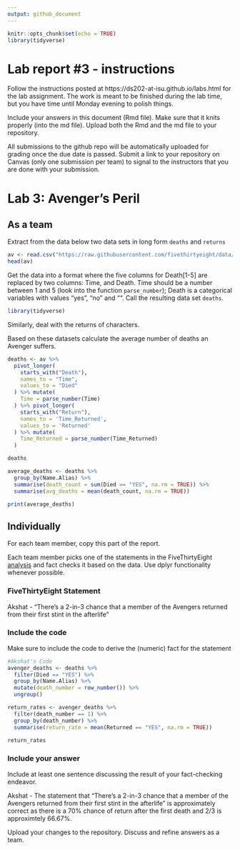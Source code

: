 ```yaml
---
output: github_document
---
```


<!-- README.md is generated from README.Rmd. Please edit the README.Rmd file -->


```r
knitr::opts_chunk$set(echo = TRUE)
library(tidyverse)
```

# Lab report #3 - instructions

Follow the instructions posted at https://ds202-at-isu.github.io/labs.html for the lab assignment. The work is meant to be finished during the lab time, but you have time until Monday evening to polish things.

Include your answers in this document (Rmd file). Make sure that it knits properly (into the md file). Upload both the Rmd and the md file to your repository.  

All submissions to the github repo will be automatically uploaded for grading once the due date is passed.
Submit a link to your repository on Canvas (only one submission per team) to signal to the instructors that you are done with your submission.

# Lab 3: Avenger's Peril

## As a team

Extract from the data below two data sets in long form `deaths` and `returns`

```r
av <- read.csv("https://raw.githubusercontent.com/fivethirtyeight/data/master/avengers/avengers.csv", stringsAsFactors = FALSE)
head(av)
```

Get the data into a format where the five columns for Death[1-5] are replaced by two columns: Time, and Death. Time should be a number between 1 and 5 (look into the function `parse_number`); Death is a categorical variables with values "yes", "no" and "". Call the resulting data set `deaths`. 
```r
library(tidyverse)
```


Similarly, deal with the returns of characters.

Based on these datasets calculate the average number of deaths an Avenger suffers. 

```r
deaths <- av %>% 
  pivot_longer(
    starts_with("Death"),
    names_to = "Time",
    values_to = "Died"
  ) %>% mutate(
    Time = parse_number(Time)
  ) %>% pivot_longer(
    starts_with("Return"),
    names_to = 'Time_Returned',
    values_to = 'Returned'
  ) %>% mutate(
    Time_Returned = parse_number(Time_Returned)
  )

deaths

```

```r
average_deaths <- deaths %>%
  group_by(Name.Alias) %>% 
  summarise(death_count = sum(Died == "YES", na.rm = TRUE)) %>%
  summarise(avg_deaths = mean(death_count, na.rm = TRUE))

print(average_deaths)
```


## Individually

For each team member, copy this part of the report. 

Each team member picks one of the statements in the FiveThirtyEight [analysis](https://fivethirtyeight.com/features/avengers-death-comics-age-of-ultron/) and fact checks it based on the data. Use dplyr functionality whenever possible.

### FiveThirtyEight Statement

Akshat - "There’s a 2-in-3 chance that a member of the Avengers returned from their first stint in the afterlife"

### Include the code

Make sure to include the code to derive the (numeric) fact for the statement
```r
#Akshat's Code
avenger_deaths <- deaths %>%
  filter(Died == "YES") %>%
  group_by(Name.Alias) %>%
  mutate(death_number = row_number()) %>%
  ungroup()

return_rates <- avenger_deaths %>%
  filter(death_number == 1) %>%
  group_by(death_number) %>%
  summarise(return_rate = mean(Returned == "YES", na.rm = TRUE))

return_rates
```

### Include your answer

Include at least one sentence discussing the result of your fact-checking endeavor.

Akshat - The statement that "There’s a 2-in-3 chance that a member of the Avengers returned from their first stint in the afterlife" is approximately correct as there is a 70% chance of return after the first death and 2/3 is approximtely 66.67%.

Upload your changes to the repository. Discuss and refine answers as a team.
